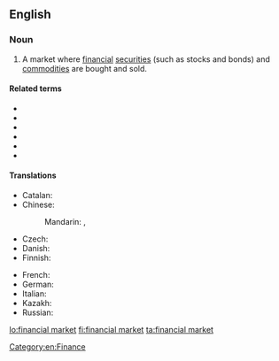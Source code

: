 ==English==
{{wikipedia}}

===Noun===
{{en-noun|s|head=[[financial]] [[market]]}}

# A market where [[financial]] [[securities]] (such as stocks and bonds) and [[commodity|commodities]] are bought and sold.

====Related terms====
* {{l|en|stock market}}
* {{l|en|money market}}
* {{l|en|derivatives market}}
* {{l|en|futures market}}
* {{l|en|insurance market}}
* {{l|en|commodity market}}

====Translations====
{{trans-top|market where financial securities and commodities are bought and sold}}
* Catalan: {{t|ca|mercat financer}}
* Chinese:
*: Mandarin: {{t+|cmn|金融市場}}, {{t+|cmn|金融市场|tr=jīnróng shìchǎng}}
* Czech: {{t|cs|finanční trh|m}}
* Danish: {{t|da|finansmarked|n}}
* Finnish: {{t|fi|[[rahoitus]][[markkinat]]}}
{{trans-mid}}
* French: {{t|fr|marché financier}}
* German: {{t+|de|Finanzmarkt|m}}
* Italian: {{t+|it|mercato finanziario|m}}
* Kazakh: {{t|kk|қаржы нарығы|sc=Cyrl}}
* Russian: {{t+|ru|фина́нсовый ры́нок|m|sc=Cyrl}}
{{trans-bottom}}

[[Category:en:Finance]]

[[lo:financial market]]
[[fi:financial market]]
[[ta:financial market]]